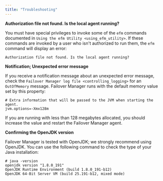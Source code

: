 ```yaml
---
title: "Troubleshooting"
---
```


<div id="troubleshooting" class="registered_link"></div>


**Authorization file not found. Is the local agent running?**

You must have special privileges to invoke some of the `efm` commands documented in `Using the efm Utility <using_efm_utility>`. If these commands are invoked by a user who isn't authorized to run them, the `efm` command will display an error:

    Authorization file not found. Is the local agent running?

**Notification; Unexpected error message**

If you receive a notification message about an unexpected error message, check the `Failover Manager log file <controlling_logging>` for an `OutOfMemory` message. Failover Manager runs with the default memory value set by this property:

    # Extra information that will be passed to the JVM when starting the agent.
    jvm.options=-Xmx128m

If you are running with less than 128 megabytes allocated, you should increase the value and restart the Failover Manager agent.

**Confirming the OpenJDK version**

Failover Manager is tested with OpenJDK; we strongly recommend using OpenJDK. You can use the following command to check the type of your Java installation:

    # java -version
    openjdk version "1.8.0_191"
    OpenJDK Runtime Environment (build 1.8.0_191-b12)
    OpenJDK 64-Bit Server VM (build 25.191-b12, mixed mode)
